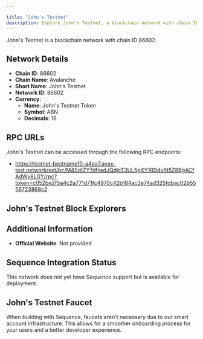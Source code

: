```yaml
---

title: "John's Testnet"
description: Explore John's Testnet, a blockchain network with chain ID 86602. Learn about its native currency, John's Testnet Token, and how to interact with the network.
---
```




John's Testnet is a blockchain network with chain ID 86602.

## Network Details

- **Chain ID**: 86602
- **Chain Name**: Avalanche
- **Short Name**: John's Testnet
- **Network ID**: 86602
- **Currency**: 
  - **Name**: John's Testnet Token
  - **Symbol**: ABN
  - **Decimals**: 18

## RPC URLs

John's Testnet can be accessed through the following RPC endpoints:

- https://testnet-bestname10-a4ea7.avax-test.network/ext/bc/M4SdtZY7dfiwdJQdjcT3UL5gXY1RDdvRt5Z8BgACfAdWy8LGY/rpc?token=c052be2f5a4c2a771d71fc4970c42b184ac2e74ad325fdbac02b5556723868c2

## John's Testnet Block Explorers



## Additional Information

- **Official Website**: Not provided

## Sequence Integration Status

This network does not yet have Sequence support but is available for deployment.

## John's Testnet Faucet

When building with Sequence, faucets aren't necessary due to our smart account infrastructure. This allows for a smoother onboarding process for your users and a better developer experience.
